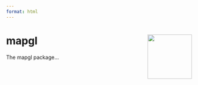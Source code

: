 ```yaml
---
format: html
---
```


# mapgl <img src="man/figures/mapgl_sticker.png" align="right" alt="" width="120" />

The mapgl package...
